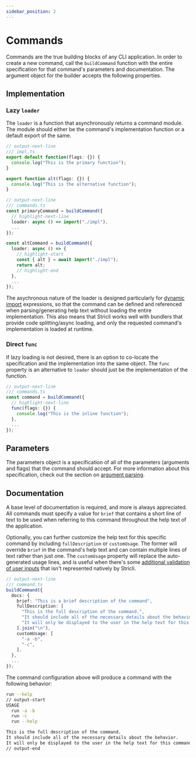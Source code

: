 ```yaml
---
sidebar_position: 2
---
```


# Commands

Commands are the true building blocks of any CLI application. In order to create a new command, call the `buildCommand` function with the entire specification for that command's parameters and documentation. The argument object for the builder accepts the following properties.

## Implementation

### Lazy `loader`

The `loader` is a function that asynchronously returns a command module. The module should either be the command's implementation function or a default export of the same.

```ts
// output-next-line
/// impl.ts
export default function(flags: {}) {
  console.log("This is the primary function");
}

export function alt(flags: {}) {
  console.log("This is the alternative function");
}

// output-next-line
/// commands.ts
const primaryCommand = buildCommand({
  // highlight-next-line
  loader: async () => import("./impl"),
  ...
});

const altCommand = buildCommand({
  loader: async () => {
    // highlight-start
    const { alt } = await import("./impl");
    return alt;
    // highlight-end
  },
  ...
});
```

The asychronous nature of the loader is designed particularly for [dynamic import](https://developer.mozilla.org/en-US/docs/Web/JavaScript/Reference/Operators/import) expressions, so that the command can be defined and referenced when parsing/generating help text without loading the entire implementation. This also means that Stricli works well with bundlers that provide code splitting/async loading, and only the requested command's implementation is loaded at runtime.

### Direct `func`

If lazy loading is not desired, there is an option to co-locate the specification and the implementation into the same object. The `func` property is an alternative to `loader` should just be the implementation of the function.

```ts
// output-next-line
/// commands.ts
const command = buildCommand({
  // highlight-next-line
  func(flags: {}) {
    console.log("This is the inline function");
  },
  ...
});
```

## Parameters

The parameters object is a specification of all of the parameters (arguments and flags) that the command should accept. For more information about this specification, check out the section on [argument parsing](../argument-parsing).

## Documentation

A base level of documentation is required, and more is always appreciated. All commands must specify a value for `brief` that contains a short line of text to be used when referring to this command throughout the help text of the application.

Optionally, you can further customize the help text for this specific command by including `fullDescription` or `customUsage`. The former will override `brief` in the command's help text and can contain multiple lines of text rather than just one. The `customUsage` property will replace the auto-generated usage lines, and is useful when there's some [additional validation of user inputs](../out-of-scope.mdx#cross-argument-validation) that isn't represented natively by Stricli.

```ts
// output-next-line
/// command.ts
buildCommand({
  docs: {
    brief: "This is a brief description of the command",
    fullDescription: [
      "This is the full description of the command.",
      "It should include all of the necessary details about the behavior.",
      "It will only be displayed to the user in the help text for this command.",
    ].join("\n"),
    customUsage: [
      "-a -b",
      "-c",
    ],
  },
  ...
});
```

The command configuration above will produce a command with the following behavior:

```sh
run --help
// output-start
USAGE
  run -a -b
  run -c
  run --help

This is the full description of the command.
It should include all of the necessary details about the behavior.
It will only be displayed to the user in the help text for this command.
// output-end
```
